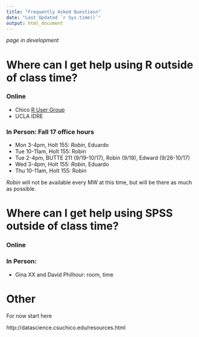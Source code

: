 ```yaml
---
title: "Frequently Asked Questiosn"
date: "Last Updated `r Sys.time()`"
output: html_document
---
```


_page in development_

# Where can I get help using R outside of class time? 

### Online
* Chico [R User Group](https://groups.google.com/forum/#!forum/chico-rug)
* UCLA IDRE

### In Person: Fall 17 office hours 
* Mon 3-4pm, Holt 155: _Robin_, Eduardo
* Tue 10-11am, Holt 155: Robin
* Tue 2-4pm, BUTTE 211 (9/19-10/17), Robin (9/19), Edward (9/26-10/17)
* Wed 3-4pm, Holt 155: _Robin_, Eduardo
* Thu 10-11am, Holt 155: Robin

_Robin_ will not be available every MW at this time, but will be there as much as possible. 

# Where can I get help using SPSS outside of class time? 

### Online


### In Person: 
* Gina XX and David Philhour: room, time


# Other

For now start here

http://datascience.csuchico.edu/resources.html

